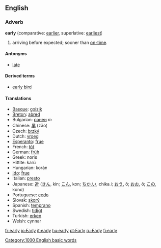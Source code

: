 ==English==

{{rank|arms|across|answer|447|early|saying|talk|spirit}}

===Adverb===
'''early'''  (comparative: [[earlier]], superlative: [[earliest]])

#arriving before expected; sooner than [[on-time]].

====Antonyms====
*[[late]]

====Derived terms====
*[[early bird]]

====Translations====
*[[Basque]]: [[goizik]]
*[[Breton]]: [[abred]]
*Bulgarian: [[ранен]] ''m''
*Chinese: [[早]] (zǎo)
*Czech: [[brzký]]
*Dutch: [[vroeg]]
*[[Esperanto]]: [[frue]]
*French: [[tôt]]
*German: [[früh]]
*Greek: noris
*Hittite: karú
*Hungarian: korán
*[[Ido]]: [[frue]]
*Italian: [[presto]]
*Japanese: [[近]] ([[きん]], kin; [[こん]], kon; [[ちか.い]], chika.i; [[おう]], ô; [[おお]], ô; [[この]], kono)
*Portuguese: [[cedo]]
*Slovak: [[skorý]]
*Spanish: [[temprano]]
*Swedish: [[tidigt]]
*Turkish: [[erken]]
*Welsh: cynnar

[[Category:1000 English basic words]]

[[fr:early]]
[[io:Early]]
[[it:early]]
[[hu:early]]
[[pt:Early]]
[[ru:Early]]
[[fi:early]]